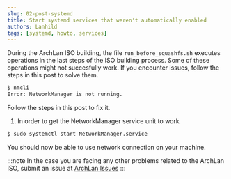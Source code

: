```yaml
---
slug: 02-post-systemd
title: Start systemd services that weren't automatically enabled
authors: Lanhild
tags: [systemd, howto, services]
---
```


During the ArchLan ISO building, the file `run_before_squashfs.sh` executes operations in the last steps of the ISO building process.
Some of these operations might not succesfully work. If you encounter issues, follow the steps in this post to solve them.

```bash
$ nmcli
Error: NetworkManager is not running.
```
Follow the steps in this post to fix it.

<!--truncate-->

1. In order to get the NetworkManager service unit to work
```bash
$ sudo systemctl start NetworkManager.service
```
You should now be able to use network connection on your machine.

:::note
In the case you are facing any other problems related to the ArchLan ISO, submit an issue at [ArchLan:Issues](https://github.com/archlan/iso/issues/new)
:::